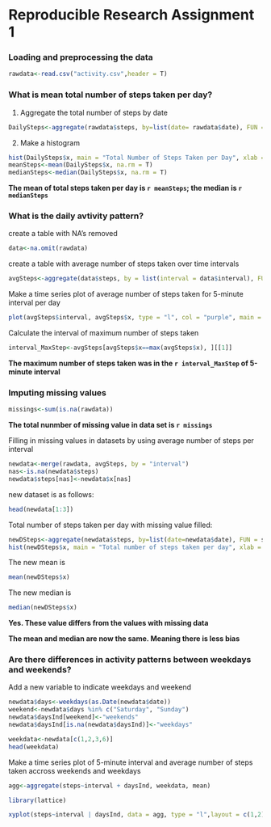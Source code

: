Reproducible Research Assignment 1
======================================

### Loading and preprocessing the data

```r
rawdata<-read.csv("activity.csv",header = T)
```

### What is mean total number of steps taken per day?

1. Aggregate the total number of steps by date  

```r
DailySteps<-aggregate(rawdata$steps, by=list(date= rawdata$date), FUN = sum)
```

2. Make a histogram

```r
hist(DailySteps$x, main = "Total Number of Steps Taken per Day", xlab = "Total Steps", col = "pink")
meanSteps<-mean(DailySteps$x, na.rm = T)
medianSteps<-median(DailySteps$x, na.rm = T)
```

**The mean of total steps taken per day is `r meanSteps`; the median is `r medianSteps`**

### What is the daily avtivity pattern?

create a table with NA's removed

```r
data<-na.omit(rawdata)
```

create a table with average number of steps taken over time intervals

```r
avgSteps<-aggregate(data$steps, by = list(interval = data$interval), FUN = mean)
```

Make a time series plot of average number of steps taken for 5-minute interval per day

```r
plot(avgSteps$interval, avgSteps$x, type = "l", col = "purple", main = "Average Daily Activity Pattern", xlab = "5-minute interval", ylab = "Average number of steps taken")
```

Calculate the interval of maximum number of steps taken
```r
interval_MaxStep<-avgSteps[avgSteps$x==max(avgSteps$x), ][[1]]
```

**The maximum number of steps taken was in the `r interval_MaxStep` of 5-minute interval**

### Imputing missing values

```r
missings<-sum(is.na(rawdata))
```

**The total nunmber of missing value in data set is `r missings`**

Filling in missing values in datasets by using average number of steps per interval

```r
newdata<-merge(rawdata, avgSteps, by = "interval")
nas<-is.na(newdata$steps)
newdata$steps[nas]<-newdata$x[nas]
```

new dataset is as follows:

```r
head(newdata[1:3])
```

Total number of steps taken per day with missing value filled:

```r
newDSteps<-aggregate(newdata$steps, by=list(date=newdata$date), FUN = sum)
hist(newDSteps$x, main = "Total number of steps taken per day", xlab = "Total number of steps", col = "blue")
```
The new mean is 
```r
mean(newDSteps$x)
```
The new median is 
```r
median(newDSteps$x)
```

**Yes. These value differs from the values with missing data**

**The mean and median are now the same. Meaning there is less bias**

### Are there differences in activity patterns between weekdays and weekends?

Add a new variable to indicate weekdays and weekend

```r
newdata$days<-weekdays(as.Date(newdata$date))
weekend<-newdata$days %in% c("Saturday", "Sunday")
newdata$daysInd[weekend]<-"weekends"
newdata$daysInd[is.na(newdata$daysInd)]<-"weekdays"

weekdata<-newdata[c(1,2,3,6)]
head(weekdata)
```

Make a time series plot of 5-minute interval and average number of steps taken accross weekends and weekdays

```r
agg<-aggregate(steps~interval + daysInd, weekdata, mean)

library(lattice)

xyplot(steps~interval | daysInd, data = agg, type = "l",layout = c(1,2), xlab = "interval", ylab = "Average number of steps")
```









